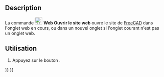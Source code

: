 <languages/>

{{Docnav/fr
|[[Web_BrowserSetURL/fr|Définir l'URL]]
|[[Web_BrowserBack/fr|Page précédente]]
|[[Web_Workbench/fr|Atelier Web]]
|IconL=Web_BrowserSetURL.svg
|IconR=Web_BrowserBack.svg
|IconC=Workbench_Web.svg
}}

{{GuiCommand/fr
|Name=Web OpenWebsite
|Name/fr=Web Ouvrir le site web
|MenuLocation=
|Workbenches=[[Web_Workbench/fr|Web]], [[Start_Workbench/fr|Start]]
|SeeAlso=[[Web_BrowserSetURL/fr|Web Définir l'URL]]
}}

==Description== 

La commande [[Image:Web_OpenWebsite.svg|24px]] '''Web Ouvrir le site web''' ouvre le site de [https://freecadweb.org FreeCAD] dans l'onglet web en cours, ou dans un nouvel onglet si l'onglet courant n'est pas un onglet web.

<span id="Usage"></span>
==Utilisation==

# Appuyez sur le bouton {{Button|[[Image:Web_OpenWebsite.svg|16px]] [[Web_OpenWebsite/fr|Ouvrir le site web...]]}}.


{{Docnav/fr
|[[Web_BrowserSetURL/fr|Définir l'URL]]
|[[Web_BrowserBack/fr|Page précédente]]
|[[Web_Workbench/fr|Atelier Web]]
|IconL=Web_BrowserSetURL.svg
|IconR=Web_BrowserBack.svg
|IconC=Workbench_Web.svg
}}

{{Web Tools navi{{#translation:}}}}
{{Userdocnavi{{#translation:}}}}